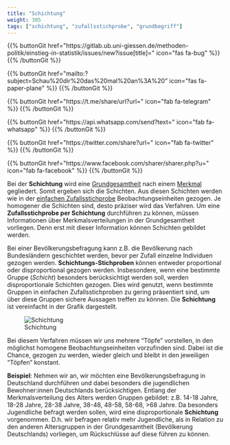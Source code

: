 ```yaml
---
title: "Schichtung"
weight: 305
tags: ["schichtung", "zufallsstichprobe", "grundbegriff"]
---
```


{{% buttonGit href=\"https\:\/\/gitlab.ub.uni-giessen.de\/methoden-politik\/einstieg-in-statistik\/issues\/new?issue[title]=\" icon=\"fas fa-bug\" %}} {{% /buttonGit %}} 

{{% buttonGit href=\"mailto\:?subject=Schau\%20dir\%20das\%20mal\%20an\%3A\%20\" icon=\"fas fa-paper-plane\" %}} {{% /buttonGit %}}

{{% buttonGit href=\"https\:\/\/t.me\/share\/url?url=\" icon=\"fab fa-telegram\" %}} {{% /buttonGit %}}

{{% buttonGit href=\"https\:\/\/api.whatsapp.com\/send?text=\" icon=\"fab fa-whatsapp\" %}} {{% /buttonGit %}}

{{% buttonGit href=\"https\:\/\/twitter.com\/share?url=\" icon=\"fab fa-twitter\" %}} {{% /buttonGit %}}

{{% buttonGit href=\"https\:\/\/www.facebook.com\/sharer\/sharer.php?u=\" icon=\"fab fa-facebook\" %}} {{% /buttonGit %}}

Bei der **Schichtung** wird eine [Grundgesamtheit](../../grundgesamtheit/index.html) nach einem [Merkmal](../../glossar/merkmal/index.html) gegliedert. Somit ergeben sich die Schichten. Aus diesen Schichten werden wie in der [einfachen Zufallsstichprobe](../../glossar/einfachezufallsauswahl/index.html) Beobachtungseinheiten gezogen. Je homogener die Schichten sind, desto präziser wird das Verfahren. Um eine **Zufallsstichprobe per Schichtung** durchführen zu können, müssen Informationen über Merkmalsverteilungen in der Grundgesamtheit vorliegen. Denn erst mit dieser Information können Schichten gebildet werden.

Bei einer Bevölkerungsbefragung kann z.B. die Bevölkerung nach Bundesländern geschichtet werden, bevor per Zufall einzelne Individuen gezogen werden. **Schichtungs-Stichproben** können entweder proportional oder disproportional gezogen werden. Insbesondere, wenn eine bestimmte Gruppe (*Schicht*) besonders berücksichtigt werden soll, werden disproportionale Schichten gezogen. Dies wird genutzt, wenn bestimmte Gruppen in einfachen Zufallsstichproben zu gering präsentiert sind, um über diese Gruppen sichere Aussagen treffen zu können. Die **Schichtung** ist vereinfacht in der Grafik dargestellt.

![Schichtung](../images/schichtung.png)

Bei diesem Verfahren müssen wir uns mehrere "Töpfe" vorstellen, in den möglichst homogene Beobachtungseinheiten vorzufinden sind. Dabei ist die Chance, gezogen zu werden, wieder gleich und bleibt in den jeweiligen "Töpfen" konstant.

**Beispiel**:
Nehmen wir an, wir möchten eine Bevölkerungsbefragung in Deutschland durchführen und dabei besonders die jugendlichen Bewohner:innen Deutschlands berücksichtigen. Entlang der Merkmalsverteilung des Alters werden Gruppen gebildet: z.B. 14-18 Jahre, 18-28 Jahre, 28-38 Jahre, 38-48, 48-58, 58-68, >68 Jahre. Da besonders Jugendliche befragt werden sollen, wird eine disproportionale **Schichtung** vorgenommen. D.h. wir befragen relativ mehr Jugendliche, als in Relation zu den anderen Altersgruppen in der Grundgesamtheit (Bevölkerung Deutschlands) vorliegen, um Rückschlüsse auf diese führen zu können.
